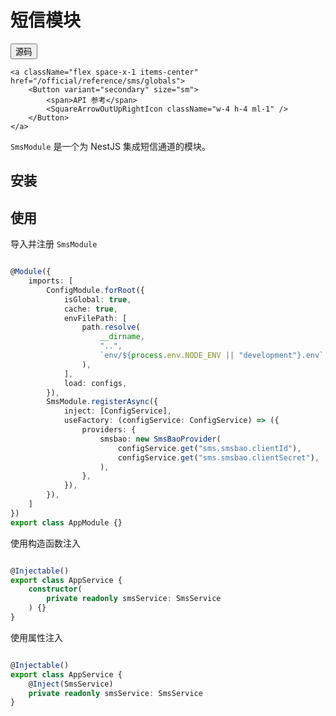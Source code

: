 # 短信模块


<div className="flex space-x-2 items-center">    
    <a className="flex space-x-1 items-center" href="https://github.com/hikestack/hike/tree/main/packages/sms" target="_blank">
        <Button variant="secondary" size="sm">      
             <span>源码</span>
            <FileCode2Icon className="w-4 h-4 ml-1" />
        </Button>
    </a>
   
    <a className="flex space-x-1 items-center" href="/official/reference/sms/globals">
        <Button variant="secondary" size="sm">
            <span>API 参考</span>
            <SquareArrowOutUpRightIcon className="w-4 h-4 ml-1" />
        </Button>
    </a>
</div>

```SmsModule``` 是一个为 NestJS 集成短信通道的模块。

## 安装

<PackageManagerTabs command="install @hikestack/sms" />

## 使用

导入并注册 ```SmsModule```

```ts title="app.module.ts" {20-30}

@Module({
	imports: [
		ConfigModule.forRoot({
			isGlobal: true,
			cache: true,
			envFilePath: [
				path.resolve(
					__dirname,
					"..",
					`env/${process.env.NODE_ENV || "development"}.env`,
				),
			],
			load: configs,
		}),
		SmsModule.registerAsync({
			inject: [ConfigService],
			useFactory: (configService: ConfigService) => ({
				providers: {
					smsbao: new SmsBaoProvider(
						configService.get("sms.smsbao.clientId"),
						configService.get("sms.smsbao.clientSecret"),
					),
				},
			}),
		}),
	]
})
export class AppModule {}
```

使用构造函数注入

```ts title="app.service.ts" {7}

@Injectable()
export class AppService {
	constructor(
		private readonly smsService: SmsService
	) {}
}
```

使用属性注入

```ts title="app.service.ts" {6,7}

@Injectable()
export class AppService {
    @Inject(SmsService)
	private readonly smsService: SmsService
}
```